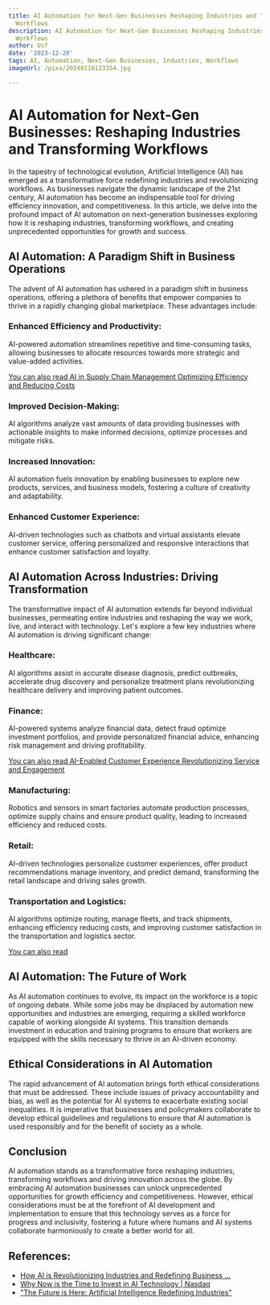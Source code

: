```yaml
---
title: AI Automation for Next-Gen Businesses Reshaping Industries and Transforming
  Workflows
description: AI Automation for Next-Gen Businesses Reshaping Industries and Transforming
  Workflows
author: Usf
date: '2023-12-20'
tags: AI, Automation, Next-Gen Businesses, Industries, Workflows
imageUrl: /pixa/20240116123354.jpg

---
```

# AI Automation for Next-Gen Businesses: Reshaping Industries  and Transforming Workflows

In the  tapestry of technological evolution, Artificial Intelligence (AI) has emerged as a transformative  force redefining industries and revolutionizing workflows. As businesses navigate the dynamic landscape of the 21st century, AI automation has become an indispensable tool for driving efficiency innovation, and competitiveness. In this article, we delve into the profound impact of AI automation on next-generation businesses exploring how it is reshaping industries,  transforming workflows, and creating  unprecedented opportunities  for  growth and success.

## AI Automation: A Paradigm Shift in Business Operations

The advent of AI automation has  ushered in  a paradigm shift in business operations, offering a plethora of  benefits that empower companies to thrive in a rapidly changing global marketplace. These advantages include:

### Enhanced Efficiency and Productivity:
AI-powered automation streamlines repetitive and time-consuming tasks, allowing businesses  to allocate resources towards  more strategic and value-added activities.

[You can also read AI in Supply Chain Management Optimizing Efficiency and Reducing Costs](AI%20in%20Supply%20Chain%20Management%20Optimizing%20Efficiency%20and%20Reducing%20Costs)


### Improved Decision-Making:
AI  algorithms analyze vast amounts of data providing businesses  with actionable insights to make informed decisions, optimize processes and mitigate risks.

### Increased Innovation:
AI automation fuels innovation by enabling  businesses to explore new  products, services, and business models, fostering a culture of creativity and adaptability.

### Enhanced Customer  Experience:
AI-driven technologies such as chatbots and virtual assistants  elevate customer service, offering personalized  and responsive interactions that enhance customer satisfaction and loyalty.

## AI Automation Across Industries: Driving Transformation

The  transformative impact of AI automation extends  far beyond individual  businesses, permeating entire industries and reshaping the way we work, live,  and  interact  with technology. Let's explore a few key industries where AI automation is driving significant  change:

### Healthcare:
AI algorithms assist in  accurate  disease diagnosis, predict outbreaks, accelerate drug discovery and personalize treatment plans revolutionizing healthcare delivery and improving patient outcomes.

### Finance:
AI-powered systems analyze financial data,  detect fraud optimize investment portfolios, and provide personalized financial advice, enhancing risk management and driving profitability.

[You can  also read AI-Enabled Customer Experience  Revolutionizing Service and  Engagement](AI-Enabled%20Customer%20Experience%20Revolutionizing%20Service%20and%20Engagement)


### Manufacturing:
Robotics and sensors in smart factories automate production processes, optimize supply chains and ensure product quality, leading to increased efficiency  and reduced costs.

### Retail:
AI-driven technologies personalize customer experiences, offer  product recommendations manage inventory, and predict demand, transforming the retail landscape and driving sales growth.

### Transportation and Logistics:
AI algorithms  optimize routing, manage fleets, and  track shipments, enhancing efficiency reducing costs, and improving customer satisfaction in the  transportation and logistics sector.

[You can also read ]()


## AI Automation: The Future  of Work

As AI automation continues to evolve, its impact on the workforce is a topic of ongoing debate. While some jobs  may  be displaced by automation new opportunities and industries are emerging, requiring a skilled workforce capable of working alongside AI systems. This  transition demands investment in education and training programs to ensure that workers are equipped with the skills necessary to thrive in an AI-driven economy.

## Ethical Considerations  in AI Automation

The rapid advancement  of AI automation brings forth ethical considerations that must be addressed.  These include issues of privacy accountability and bias, as well  as  the potential for AI systems  to exacerbate existing social inequalities. It is imperative that  businesses and policymakers collaborate to develop ethical guidelines and regulations to ensure that AI  automation is used responsibly and for the benefit of society as a whole.

## Conclusion

AI  automation stands as a  transformative force  reshaping industries, transforming workflows and driving  innovation across the globe.  By embracing AI  automation  businesses can  unlock unprecedented opportunities for growth efficiency and competitiveness. However, ethical considerations must be at the forefront of AI development and implementation to ensure that this  technology serves as  a force for progress  and inclusivity, fostering  a future where humans and AI systems collaborate harmoniously to create a better world for all.

## References:
- [How AI is Revolutionizing Industries and Redefining Business ...](https://medium.com/@borisdobrin/how-ai-is-revolutionizing-industries-and-redefining-business-dynamics-20b8d2fb8dc5)
- [Why Now is the Time to Invest in AI Technology | Nasdaq](https://www.nasdaq.com/articles/why-now-is-the-time-to-invest-in-ai-technology)
- ["The Future is Here: Artificial Intelligence Redefining Industries"](https://www.linkedin.com/pulse/future-here-artificial-intelligence-redefining-maliha-hafeez)
